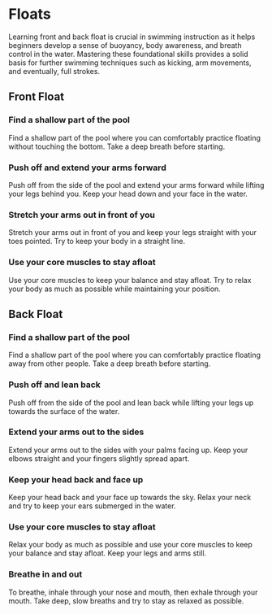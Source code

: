 
# Floats
Learning front and back float is crucial in swimming instruction as it helps beginners develop a sense of buoyancy, body awareness, and breath control in the water. Mastering these foundational skills provides a solid basis for further swimming techniques such as kicking, arm movements, and eventually, full strokes.
## Front Float

<Steps>

### Find a shallow part of the pool

Find a shallow part of the pool where you can comfortably practice floating without touching the bottom. Take a deep breath before starting.

### Push off and extend your arms forward

Push off from the side of the pool and extend your arms forward while lifting your legs behind you. Keep your head down and your face in the water.

### Stretch your arms out in front of you

Stretch your arms out in front of you and keep your legs straight with your toes pointed. Try to keep your body in a straight line.

### Use your core muscles to stay afloat

Use your core muscles to keep your balance and stay afloat. Try to relax your body as much as possible while maintaining your position.
</Steps>

## Back Float

<Steps>

### Find a shallow part of the pool

Find a shallow part of the pool where you can comfortably practice floating away from other people. Take a deep breath before starting.

### Push off and lean back

Push off from the side of the pool and lean back while lifting your legs up towards the surface of the water.

### Extend your arms out to the sides

Extend your arms out to the sides with your palms facing up. Keep your elbows straight and your fingers slightly spread apart.

### Keep your head back and face up

Keep your head back and your face up towards the sky. Relax your neck and try to keep your ears submerged in the water.

### Use your core muscles to stay afloat

Relax your body as much as possible and use your core muscles to keep your balance and stay afloat. Keep your legs and arms still.

### Breathe in and out

To breathe, inhale through your nose and mouth, then exhale through your mouth. Take deep, slow breaths and try to stay as relaxed as possible.

</Steps>